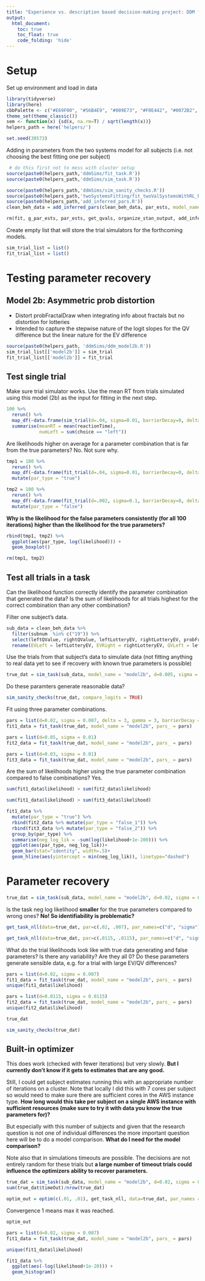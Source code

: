 ```yaml
---
title: "Experience vs. description based decision-making project: DDM fitting to subject data"
output: 
  html_document:
    toc: true
    toc_float: true
    code_folding: 'hide'
---
```


# Setup

Set up environment and load in data

```r
library(tidyverse)
library(here)
cbbPalette <- c("#E69F00", "#56B4E9", "#009E73", "#F0E442", "#0072B2", "#D55E00", "#CC79A7")
theme_set(theme_classic())
sem <- function(x) {sd(x, na.rm=T) / sqrt(length(x))}
helpers_path = here('helpers/')

set.seed(38573)
```

Adding in parameters from the two systems model for all subjects (i.e. not choosing the best fitting one per subject)

```r
 # do this first not to mess with cluster setup
source(paste0(helpers_path,'ddmSims/fit_task.R'))
source(paste0(helpers_path,'ddmSims/sim_task.R'))

source(paste0(helpers_path,'ddmSims/sim_sanity_checks.R'))
source(paste0(helpers_path,'twoSystemsFitting/fit_twoValSystemsWithRL_hierarchical.R'))
source(paste0(helpers_path,'add_inferred_pars.R'))
clean_beh_data = add_inferred_pars(clean_beh_data, par_ests, model_name="original")

rm(fit, g_par_ests, par_ests, get_qvals, organize_stan_output, add_inferred_pars, extract_var_for_stan)
```

Create empty list that will store the trial simulators for the forthcoming models.

```r
sim_trial_list = list()
fit_trial_list = list()
```


# Testing parameter recovery

## Model 2b: Asymmetric prob distortion

- Distort probFractalDraw when integrating info about fractals but no distortion for lotteries
- Intended to capture the stepwise nature of the logit slopes for the QV difference but the linear nature for the EV difference

```r
source(paste0(helpers_path, 'ddmSims/ddm_model2b.R'))
sim_trial_list[['model2b']] = sim_trial
fit_trial_list[['model2b']] = fit_trial
```

## Test single trial

Make sure trial simulator works. Use the mean RT from trials simulated using this model (2b) as the input for fitting in the next step. 

```r
100 %>% 
  rerun() %>%
  map_df(~data.frame(sim_trial(d=.04, sigma=0.01, barrierDecay=0, delta=3, gamma=3, EVLeft = .7, EVRight = .2, QVLeft = .7, QVRight = .2, probFractalDraw = .4))) %>%
  summarise(meanRT = mean(reactionTime),
            numLeft = sum(choice == "left"))

```

Are likelihoods higher on average for a parameter combination that is far from the true parameters? No. Not sure why.

```r
tmp1 = 100 %>% 
  rerun() %>%
  map_df(~data.frame(fit_trial(d=.04, sigma=0.01, barrierDecay=0, delta=3, gamma=3, EVLeft = .7, EVRight = .2, QVLeft = .7, QVRight = .2, probFractalDraw = .4, choice = "left", reactionTime = .7))) %>%
  mutate(par_type = "true")
```

```r
tmp2 = 100 %>% 
  rerun() %>%
  map_df(~data.frame(fit_trial(d=.002, sigma=0.1, barrierDecay=0, delta=3, gamma=3, EVLeft = .7, EVRight = .2, QVLeft = .7, QVRight = .2, probFractalDraw = .4, choice = "left", reactionTime = .7))) %>%
  mutate(par_type = "false")
```

**Why is the likelihood for the false parameters consistently (for all 100 iterations) higher than the likelihood for the true parameters?**

```r
rbind(tmp1, tmp2) %>%
  ggplot(aes(par_type, log(likelihood))) +
  geom_boxplot()
```

```r
rm(tmp1, tmp2)
```

## Test all trials in a task

Can the likelihood function correctly identify the parameter combination that generated the data? Is the sum of likelihoods for all trials highest for the correct combination than any other combination?

Filter one subject's data.

```r
sub_data = clean_beh_data %>%
  filter(subnum  %in% c("19")) %>%
  select(leftQValue, rightQValue, leftLotteryEV, rightLotteryEV, probFractalDraw, reactionTime, choiceLeft, subnum) %>%
  rename(EVLeft = leftLotteryEV, EVRight = rightLotteryEV, QVLeft = leftQValue, QVRight = rightQValue)
```

Use the trials from that subject's data to simulate data (not fitting anything to real data yet to see if recovery with known true parameters is possible)

```r
true_dat = sim_task(sub_data, model_name = "model2b", d=0.005, sigma = 0.007, delta = 3, gamma = 3, barrierDecay = 0.004, epsilon = 0.03)
```

Do these paramters generate reasonable data?

```r
sim_sanity_checks(true_dat, compare_logits = TRUE)
```

Fit using three parameter combinations.

```r
pars = list(d=0.02, sigma = 0.007, delta = 3, gamma = 3, barrierDecay = 0.004, epsilon = 0.03)
fit1_data = fit_task(true_dat, model_name = "model2b", pars_ = pars)
```

```r
pars = list(d=0.05, sigma = 0.01)
fit2_data = fit_task(true_dat, model_name = "model2b", pars_ = pars)
```

```r
pars = list(d=0.03, sigma = 0.01)
fit3_data = fit_task(true_dat, model_name = "model2b", pars_ = pars)
```

Are the sum of likelihoods higher using the true parameter combination compared to false combinations? Yes.

```r
sum(fit1_data$likelihood) > sum(fit2_data$likelihood)
```

```r
sum(fit1_data$likelihood) > sum(fit3_data$likelihood)
```

```r
fit1_data %>%
  mutate(par_type = "true") %>%
  rbind(fit2_data %>% mutate(par_type = "false_1")) %>%
  rbind(fit3_data %>% mutate(par_type = "false_2")) %>%
  group_by(par_type) %>%
  summarise(neg_log_lik = -sum(log(likelihood+1e-200))) %>%
  ggplot(aes(par_type, neg_log_lik))+
  geom_bar(stat="identity", width=.5)+
  geom_hline(aes(yintercept = min(neg_log_lik)), linetype="dashed")

```

# Parameter recovery

```r
true_dat = sim_task(sub_data, model_name = "model2b", d=0.02, sigma = 0.007)
```

Is the task neg log likelihood **smaller** for the true parameters compared to wrong ones? **No! So identifiability is problematic?**

```r
get_task_nll(data=true_dat, par=c(.02, .007), par_names=c("d", "sigma"), model_name="model2b")
```

```r
get_task_nll(data=true_dat, par=c(.0115, .0115), par_names=c("d", "sigma"), model_name="model2b")
```

What do the trial likelihoods look like with true data generating and false parameters? Is there any variability? Are they all 0? Do these parameters generate sensible data, e.g. for a trial with large EV/QV differences? 

```r
pars = list(d=0.02, sigma = 0.007)
fit1_data = fit_task(true_dat, model_name = "model2b", pars_ = pars)
unique(fit1_data$likelihood)
```

```r
pars = list(d=0.0115, sigma = 0.0115)
fit2_data = fit_task(true_dat, model_name = "model2b", pars_ = pars)
unique(fit2_data$likelihood)
```

```r
true_dat
```

```r
sim_sanity_checks(true_dat)
```

## Built-in optimizer

This does work (checked with fewer iterations) but very slowly. **But I currently don't know if it gets to estimates that are any good.**

Still, I could get subject estimates running this with an appropriate number of iterations on a cluster. Note that locally I did this with 7 cores per subject so would need to make sure there are sufficient cores in the AWS instance type. **How long would this take per subject on a single AWS instance with sufficient resources (make sure to try it with data you know the true parameters for)?**

But especially with this number of subjects and given that the research question is not one of individual differences the more important question here will be to do a model comparison. **What do I need for the model comparison?**

Note also that in simulations timeouts are possible. The decisions are not entirely random for these trials but **a large number of timeout trials could influence the optimizers ability to recover parameters.**

```r
true_dat = sim_task(sub_data, model_name = "model2b", d=0.02, sigma = 0.007)
sum(true_dat$timeOut)/nrow(true_dat)
```

```r
optim_out = optim(c(.01, .01), get_task_nll, data=true_dat, par_names = c("d", "sigma"), model_name="model2b", control = list(maxit=25))
```

Convergence 1 means max it was reached.

```r
optim_out
```

```r
pars = list(d=0.02, sigma = 0.007)
fit1_data = fit_task(true_dat, model_name = "model2b", pars_ = pars)
```

```r
unique(fit1_data$likelihood)
```

```r
fit1_data %>%
  ggplot(aes(-log(likelihood+1e-20))) +
  geom_histogram()
```